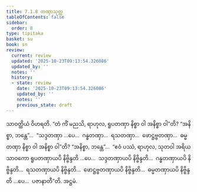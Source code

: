 ```yaml
---
title: 7.1.8 တဏှာသုတ္တ
tableOfContents: false
sidebar:
  order: 8
type: tipitaka
basket: su
book: sn
review:
  current: review
  updated: '2025-10-23T09:13:54.326086'
  updated_by: ''
  notes: ''
  history:
  - state: review
    date: '2025-10-23T09:13:54.326086'
    updated_by: ''
    notes: ''
    previous_state: draft
---
```



<ReviewStatus review={frontmatter.review} showDetails={true} />

<HypothesisAnnotation frontmatter={frontmatter} />

<DynamicBreadcrumb />

<Division number="195" book="sn" e="ch" v="18" p="307">

<Paragraph number="1128" book="sn">
သာဝတ္ထိယံ ဝိဟရတိ. “တံ ကိံ မညသိ, ရာဟုလ, ရူပတဏှာ နိစ္စာ ဝါ အနိစ္စာ ဝါ”တိ? “အနိစ္စာ, ဘန္တေ”…  “သဒ္ဒတဏှာ …ပေ…  ဂန္ဓတဏှာ…  ရသတဏှာ…  ဖောဋ္ဌဗ္ဗတဏှာ…  ဓမ္မတဏှာ နိစ္စာ ဝါ အနိစ္စာ ဝါ”တိ? “အနိစ္စာ, ဘန္တေ”…  “ဧဝံ ပဿံ, ရာဟုလ, သုတဝါ အရိယသာဝကော ရူပတဏှာယပိ နိဗ္ဗိန္ဒတိ …ပေ…  သဒ္ဒတဏှာယပိ နိဗ္ဗိန္ဒတိ…  ဂန္ဓတဏှာယပိ နိဗ္ဗိန္ဒတိ…  ရသတဏှာယပိ နိဗ္ဗိန္ဒတိ…  ဖောဋ္ဌဗ္ဗတဏှာယပိ နိဗ္ဗိန္ဒတိ…  ဓမ္မတဏှာယပိ နိဗ္ဗိန္ဒတိ …ပေ…  ပဇာနာတီ”တိ.

</Paragraph>
</Division>

<Paragraph number="1129" type="center" book="sn">
အဋ္ဌမံ.
</Paragraph>